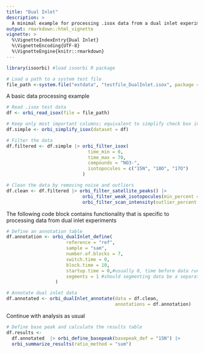 ```yaml
---
title: "Dual Inlet"
description: >
  A minimal example for processing .isox data from a dual inlet experiments
output: rmarkdown::html_vignette
vignette: >
  %\VignetteIndexEntry{Dual Inlet}
  %\VignetteEncoding{UTF-8}
  %\VignetteEngine{knitr::rmarkdown}
---
```


```r
library(isoorbi) #load isoorbi R package

# Load a path to a system test file
file_path <-system.file("extdata", "testfile_DualInlet.isox", package = "isoorbi")

```

A basic data processing example
```r

# Read .isox test data
df <- orbi_read_isox(file = file_path)

# Keep only most important columns; equivalent to simplify check box in IsoX
df.simple <- orbi_simplify_isox(dataset = df)

# Filter the data
df.filtered <- df.simple |> orbi_filter_isox(
                              time_min = 0,
                              time_max = 70,
                              compounds = "NO3-",
                              isotopocules = c("15N", "18O", "17O")
                            )

# Clean the data by removing noise and outliers
df.clean <- df.filtered |> orbi_filter_satellite_peaks() |>
                            orbi_filter_weak_isotopocules(min_percent = 10) |>
                            orbi_filter_scan_intensity(outlier_percent = 10)

```

The following code block contains functionality that is specific to processing data from dual inlet experiments

```r

# Define an annotation table
df.annotation <- orbi_dualInlet_define(
                      reference = "ref",
                      sample = "sam",
                      number.of.blocks = 7,
                      switch.time = 0,
                      block.time = 10,
                      startup.time = 0,#usually 0, time before data run starts
                      segments = 1 #should segmenting data be a separate small function?
                  ) 

# Annotate dual inlet data
df.annotated <- orbi_dualInlet_annotate(data = df.clean,
                                        annotations = df.annotation)

```

Continue with analysis as usual
```r
# Define base peak and calculate the results table
df.results <-
  df.annotated  |> orbi_define_basepeak(basepeak_def = "15N") |>
  orbi_summarize_results(ratio_method = "sum")
```


